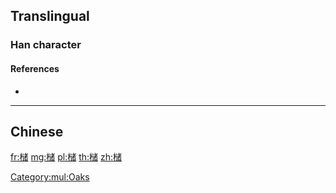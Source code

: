{{also|櫧}}
==Translingual==

===Han character===
{{Han char|rn=75|rad=木|as=10|sn=14|four=|canj=DIVA|ids=⿲木讠者}}

====References====
* {{Han ref|kx=0551.181|hdz=21270.100|uh=69E0|ud=27104}}

[[Category:mul:Oaks]]

----

==Chinese==
{{zh-see|櫧}}

[[fr:槠]]
[[mg:槠]]
[[pl:槠]]
[[th:槠]]
[[zh:槠]]